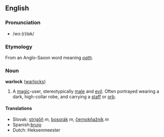 ==English==
===Pronunciation===
*/wɔː(r)lɒk/

===Etymology===
From an Anglo-Saxon word meaning ''[[oath]]''.

===Noun===
'''warlock''' ([[warlock]]s)

#A [[magic]]-user, stereotypically [[male]] and [[evil]]. Often portrayed wearing a dark, high-collar robe, and carrying a [[staff]] or [[orb]].

====Translations====
*Slovak: [[strigôň]] ''m'', [[bosorák]] ''m'', [[černokňažník]] ''m''
*Spanish:[[brujo]]
*Dutch: Heksenmeester